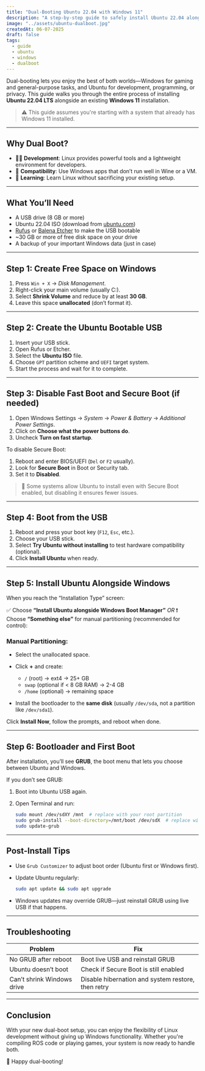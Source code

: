 ```yaml
---
title: "Dual-Booting Ubuntu 22.04 with Windows 11"
description: "A step-by-step guide to safely install Ubuntu 22.04 alongside Windows 11 for a flexible dual-boot setup."
image: "../assets/ubuntu-dualboot.jpg"
createdAt: 06-07-2025
draft: false
tags:
  - guide
  - ubuntu
  - windows
  - dualboot
---
```

Dual-booting lets you enjoy the best of both worlds—Windows for gaming and general-purpose tasks, and Ubuntu for development, programming, or privacy. This guide walks you through the entire process of installing **Ubuntu 22.04 LTS** alongside an existing **Windows 11** installation.

> ⚠️ This guide assumes you're starting with a system that already has Windows 11 installed.

---

## Why Dual Boot?

* 🧑‍💻 **Development**: Linux provides powerful tools and a lightweight environment for developers.
* 🧩 **Compatibility**: Use Windows apps that don’t run well in Wine or a VM.
* 🧠 **Learning**: Learn Linux without sacrificing your existing setup.

---

## What You’ll Need

* A USB drive (8 GB or more)
* Ubuntu 22.04 ISO (download from [ubuntu.com](https://ubuntu.com/download/desktop))
* [Rufus](https://rufus.ie/) or [Balena Etcher](https://etcher.io) to make the USB bootable
* \~30 GB or more of free disk space on your drive
* A backup of your important Windows data (just in case)

---

## Step 1: Create Free Space on Windows

1. Press `Win + X` → *Disk Management*.
2. Right-click your main volume (usually C:).
3. Select **Shrink Volume** and reduce by at least **30 GB**.
4. Leave this space **unallocated** (don’t format it).

---

## Step 2: Create the Ubuntu Bootable USB

1. Insert your USB stick.
2. Open Rufus or Etcher.
3. Select the **Ubuntu ISO** file.
4. Choose `GPT` partition scheme and `UEFI` target system.
5. Start the process and wait for it to complete.

---

## Step 3: Disable Fast Boot and Secure Boot (if needed)

1. Open Windows Settings → *System* → *Power & Battery* → *Additional Power Settings*.
2. Click on **Choose what the power buttons do**.
3. Uncheck **Turn on fast startup**.

To disable Secure Boot:

1. Reboot and enter BIOS/UEFI (`Del` or `F2` usually).
2. Look for **Secure Boot** in Boot or Security tab.
3. Set it to **Disabled**.

> 🔐 Some systems allow Ubuntu to install even with Secure Boot enabled, but disabling it ensures fewer issues.

---

## Step 4: Boot from the USB

1. Reboot and press your boot key (`F12`, `Esc`, etc.).
2. Choose your USB stick.
3. Select **Try Ubuntu without installing** to test hardware compatibility (optional).
4. Click **Install Ubuntu** when ready.

---

## Step 5: Install Ubuntu Alongside Windows

When you reach the “Installation Type” screen:

✅ Choose **“Install Ubuntu alongside Windows Boot Manager”**
*OR*
❗ Choose **“Something else”** for manual partitioning (recommended for control):

### Manual Partitioning:

* Select the unallocated space.

* Click **+** and create:

  * `/` (root) → ext4 → 25+ GB
  * `swap` (optional if < 8 GB RAM) → 2-4 GB
  * `/home` (optional) → remaining space

* Install the bootloader to the **same disk** (usually `/dev/sda`, not a partition like `/dev/sda1`).

Click **Install Now**, follow the prompts, and reboot when done.

---

## Step 6: Bootloader and First Boot

After installation, you’ll see **GRUB**, the boot menu that lets you choose between Ubuntu and Windows.

If you don’t see GRUB:

1. Boot into Ubuntu USB again.
2. Open Terminal and run:

   ```bash
   sudo mount /dev/sdXY /mnt  # replace with your root partition
   sudo grub-install --boot-directory=/mnt/boot /dev/sdX  # replace with your disk
   sudo update-grub
   ```

---

## Post-Install Tips

* Use `Grub Customizer` to adjust boot order (Ubuntu first or Windows first).
* Update Ubuntu regularly:

  ```bash
  sudo apt update && sudo apt upgrade
  ```
* Windows updates may override GRUB—just reinstall GRUB using live USB if that happens.

---

## Troubleshooting

| Problem                    | Fix                                                |
| -------------------------- | -------------------------------------------------- |
| No GRUB after reboot       | Boot live USB and reinstall GRUB                   |
| Ubuntu doesn’t boot        | Check if Secure Boot is still enabled              |
| Can’t shrink Windows drive | Disable hibernation and system restore, then retry |

---

## Conclusion

With your new dual-boot setup, you can enjoy the flexibility of Linux development without giving up Windows functionality. Whether you're compiling ROS code or playing games, your system is now ready to handle both.

🎉 Happy dual-booting!
